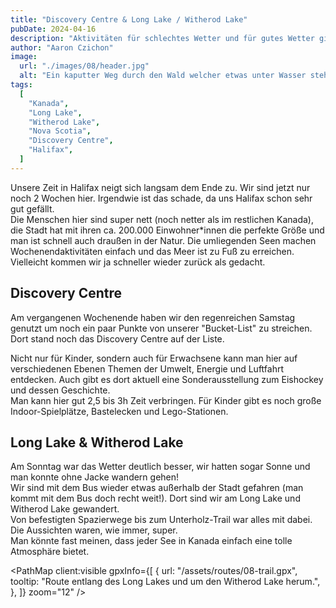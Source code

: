 ```yaml
---
title: "Discovery Centre & Long Lake / Witherod Lake"
pubDate: 2024-04-16
description: "Aktivitäten für schlechtes Wetter und für gutes Wetter gibt es genug. Und wir hatten beides am letzten Wochenende!"
author: "Aaron Czichon"
image:
  url: "./images/08/header.jpg"
  alt: "Ein kaputter Weg durch den Wald welcher etwas unter Wasser steht."
tags:
  [
    "Kanada",
    "Long Lake",
    "Witherod Lake",
    "Nova Scotia",
    "Discovery Centre",
    "Halifax",
  ]
---
```



Unsere Zeit in Halifax neigt sich langsam dem Ende zu. Wir sind jetzt nur noch 2 Wochen hier. Irgendwie ist das schade, da uns Halifax schon sehr gut gefällt.  
Die Menschen hier sind super nett (noch netter als im restlichen Kanada), die Stadt hat mit ihren ca. 200.000 Einwohner\*innen die perfekte Größe und man ist schnell auch draußen in der Natur. Die umliegenden Seen machen Wochenendaktivitäten einfach und das Meer ist zu Fuß zu erreichen.  
Vielleicht kommen wir ja schneller wieder zurück als gedacht.

## Discovery Centre

<DirectusImage assetId="a3840d94-bb33-4d25-916f-4d0f975cb975.jpg" />

Am vergangenen Wochenende haben wir den regenreichen Samstag genutzt um noch ein paar Punkte von unserer "Bucket-List" zu streichen. Dort stand noch das Discovery Centre auf der Liste.

<DirectusImage assetId="a55d59c3-930f-49c3-bc54-b86dd4d22c1b.jpg" />

Nicht nur für Kinder, sondern auch für Erwachsene kann man hier auf verschiedenen Ebenen Themen der Umwelt, Energie und Luftfahrt entdecken. Auch gibt es dort aktuell eine Sonderausstellung zum Eishockey und dessen Geschichte.  
Man kann hier gut 2,5 bis 3h Zeit verbringen. Für Kinder gibt es noch große Indoor-Spielplätze, Bastelecken und Lego-Stationen.

<DirectusImage assetId="c042ed58-fa97-457d-afe8-0ce648bd60f8.jpg" />

<DirectusImage assetId="29961d80-2cef-4aba-bfcc-bbcc6bac20d7.jpg" />

## Long Lake & Witherod Lake

Am Sonntag war das Wetter deutlich besser, wir hatten sogar Sonne und man konnte ohne Jacke wandern gehen!  
Wir sind mit dem Bus wieder etwas außerhalb der Stadt gefahren (man kommt mit dem Bus doch recht weit!). Dort sind wir am Long Lake und Witherod Lake gewandert.  
Von befestigten Spazierwege bis zum Unterholz-Trail war alles mit dabei. Die Aussichten waren, wie immer, super.  
Man könnte fast meinen, dass jeder See in Kanada einfach eine tolle Atmosphäre bietet.

<PathMap
  client:visible
  gpxInfo={[
    {
      url: "/assets/routes/08-trail.gpx",
      tooltip: "Route entlang des Long Lakes und um den Witherod Lake herum.",
    },
  ]}
  zoom="12"
/>
<br />

<DirectusImage assetId="6bb4174d-59ec-4679-bd89-efb071fd26a2.jpg" />

<DirectusImage assetId="08058828-e5b6-4cf5-b666-3bbfbfebd46a.jpg" />

<DirectusImage assetId="99fb007e-7d21-4130-8b95-db55ad1eceaf.jpg" />
